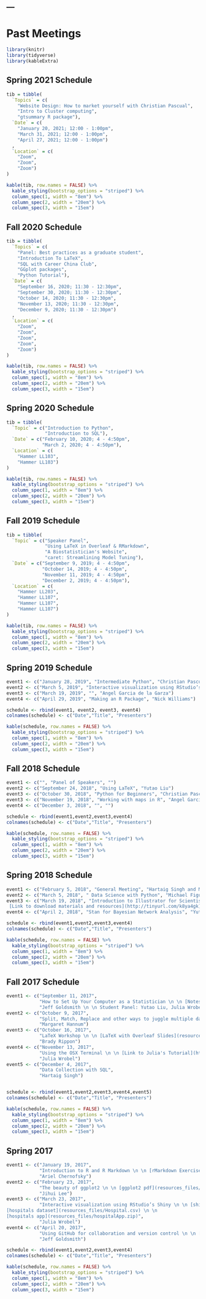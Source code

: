 ---
---

<h1> Past Meetings </h1>

```r
library(knitr)
library(tidyverse)
library(kableExtra)
```


## Spring 2021 Schedule

```r
tib = tibble(
  `Topics` = c(
    "Website Design: How to market yourself with Christian Pascual", 
    "Intro to Cluster computing",
    "gtsummary R package"),
  `Date` = c(
    "January 20, 2021; 12:00 - 1:00pm", 
    "March 31, 2021; 12:00 - 1:00pm", 
    "April 27, 2021; 12:00 - 1:00pm")
  ,
  `Location` = c(
    "Zoom",
    "Zoom",
    "Zoom")
)

kable(tib, row.names = FALSE) %>%
  kable_styling(bootstrap_options = "striped") %>%
  column_spec(1, width = "8em") %>%
  column_spec(2, width = "20em") %>%
  column_spec(3, width = "15em")
```

## Fall 2020 Schedule

```r
tib = tibble(
  `Topics` = c(
    "Panel: Best practices as a graduate student", 
    "Introduction To LaTeX", 
    "SQL with Career China Club", 
    "GGplot packages",
    "Python Tutorial"),
  `Date` = c(
    "September 16, 2020; 11:30 - 12:30pm", 
    "September 30, 2020; 11:30 - 12:30pm", 
    "October 14, 2020; 11:30 - 12:30pm", 
    "November 13, 2020; 11:30 - 12:30pm", 
    "December 9, 2020; 11:30 - 12:30pm")
  ,
  `Location` = c(
    "Zoom",
    "Zoom",
    "Zoom",
    "Zoom",
    "Zoom")
)

kable(tib, row.names = FALSE) %>%
  kable_styling(bootstrap_options = "striped") %>%
  column_spec(1, width = "8em") %>%
  column_spec(2, width = "20em") %>%
  column_spec(3, width = "15em")
```


## Spring 2020 Schedule

```r
tib = tibble(
  `Topic` = c("Introduction to Python", 
              "Introduction to SQL"),
  `Date` = c("February 10, 2020; 4 - 4:50pm", 
             "March 2, 2020; 4 - 4:50pm"),
  `Location` = c(
    "Hammer LL103", 
    "Hammer LL103")
)

kable(tib, row.names = FALSE) %>%
  kable_styling(bootstrap_options = "striped") %>%
  column_spec(1, width = "8em") %>%
  column_spec(2, width = "20em") %>%
  column_spec(3, width = "15em")
```

## Fall 2019 Schedule

```r
tib = tibble(
  `Topic` = c("Speaker Panel", 
              "Using LaTeX in Overleaf & RMarkdown", 
              "A Biostatistician's Website", 
              "caret: Streamlining Model Tuning"),
  `Date` = c("September 9, 2019; 4 - 4:50pm", 
             "October 14, 2019; 4 - 4:50pm", 
             "November 11, 2019; 4 - 4:50pm", 
             "December 2, 2019; 4 - 4:50pm"),
  `Location` = c(
    "Hammer LL203", 
    "Hammer LL107", 
    "Hammer LL107", 
    "Hammer LL107")
)

kable(tib, row.names = FALSE) %>%
  kable_styling(bootstrap_options = "striped") %>%
  column_spec(1, width = "8em") %>%
  column_spec(2, width = "20em") %>%
  column_spec(3, width = "15em")
```


## Spring 2019 Schedule

```r
event1 <- c("January 28, 2019", "Intermediate Python", "Christian Pascual")
event2 <- c("March 5, 2019", "Interactive visualization using RStudio’s Shiny", "Julia Wrobel")
event3 <- c("March 19, 2019", "", "Angel Garcia de la Garza")
event4 <- c("April 29, 2019", "Making an R Package", "Nick Williams")

schedule <- rbind(event1, event2, event3, event4)
colnames(schedule) <- c("Date","Title", "Presenters")

kable(schedule, row.names = FALSE) %>%
  kable_styling(bootstrap_options = "striped") %>%
  column_spec(1, width = "8em") %>%
  column_spec(2, width = "20em") %>%
  column_spec(3, width = "15em")
```

## Fall 2018 Schedule

```r
event1 <- c("", "Panel of Speakers", "")
event2 <- c("September 24, 2018", "Using LaTeX", "Yutao Liu")
event3 <- c("October 30, 2018", "Python for Beginners", "Christian Pascual")
event3 <- c("November 19, 2018", "Working with maps in R", "Angel Garcia de la Garza")
event4 <- c("December 3, 2018", "", "")

schedule <- rbind(event1,event2,event3,event4)
colnames(schedule) <- c("Date","Title", "Presenters")

kable(schedule, row.names = FALSE) %>%
  kable_styling(bootstrap_options = "striped") %>%
  column_spec(1, width = "8em") %>%
  column_spec(2, width = "20em") %>%
  column_spec(3, width = "15em")
```

## Spring 2018 Schedule

```r
event1 <- c("February 5, 2018", "General Meeting", "Hartaig Singh and Margie Hannum")
event2 <- c("March 5, 2018", " Data Science with Python", "Michael Figueroa (from Columbia Data Science Institute)")
event3 <- c("March 19, 2018", "Introduction to Illustrator for Scientists \n \n
 [Link to download materials and resources](http://tinyurl.com/k8ya4gk)", "Anjile An")
event4 <- c("April 2, 2018", "Stan for Bayesian Network Analysis", "Yutao Liu")

schedule <- rbind(event1,event2,event3,event4)
colnames(schedule) <- c("Date","Title", "Presenters")

kable(schedule, row.names = FALSE) %>%
  kable_styling(bootstrap_options = "striped") %>%
  column_spec(1, width = "8em") %>%
  column_spec(2, width = "20em") %>%
  column_spec(3, width = "15em")
```

## Fall 2017 Schedule

```r
event1 <- c("September 11, 2017", 
            "How to Set Up Your Computer as a Statistician \n \n [Notes from presentation and panel discussion](resources_files/computer_091117.pdf)", 
            "Jeff Goldsmith \n \n Student Panel: Yutao Liu, Julia Wrobel, Karissa Whiting, and Brady Rippon")
event2 <- c("October 9, 2017", 
            "Split, Match, Replace and other ways to juggle multiple data types in R \n \n [Sample Genomic Data](resources_files/Manipulation_Data.zip) \n \n [Data Manipulation Tutorial Code](resources_files/cbcc_100917.R)", 
            "Margaret Hannum")
event3 <- c("October 16, 2017", 
            "LaTeX Workshop \n \n [LaTeX with Overleaf Slides](resources_files/latex_101617.pdf)", 
            "Brady Rippon")
event4 <- c("November 13, 2017", 
            "Using the OSX Terminal \n \n [Link to Julia's Tutorial](http://juliawrobel.com/tutorials/osx_terminal.html)", 
            "Julia Wrobel")
event5 <- c("December 4, 2017", 
            "Data Collection with SQL", 
            "Hartaig Singh")


schedule <- rbind(event1,event2,event3,event4,event5)
colnames(schedule) <- c("Date","Title", "Presenters")

kable(schedule, row.names = FALSE) %>%
  kable_styling(bootstrap_options = "striped") %>%
  column_spec(1, width = "8em") %>%
  column_spec(2, width = "20em") %>%
  column_spec(3, width = "15em")
```

## Spring 2017

```r
event1 <- c("January 19, 2017", 
            "Introduction to R and R Markdown \n \n [rMarkdown Exercise](resources_files/RMD_Exercise.pdf) \n \n [Ariel's rMarkdown Slides](resources_files/RMD_slides.pdf) [Ariel's sample rMarkdown file](resources_files/SampleRMD.rmd)", 
            "Ariel Chernofsky")
event2 <- c("February 23, 2017", 
            "The beauty of ggplot2 \n \n [ggplot2 pdf](resources_files/ggplot2.pdf) \n \n [Jihui's rMarkdown file on ggplot2](resources_files/ggplot2.rmd)", 
            "Jihui Lee")
event3 <- c("March 23, 2017", 
            "Interactive visualization using RStudio’s Shiny \n \n [shiny slides](resources_files/shinySlides.html) \n \n
[hospitals dataset](resources_files/Hospital.csv) \n \n
[hospitals app](resources_files/hospitalApp.zip)", 
            "Julia Wrobel")
event4 <- c("April 20, 2017", 
            "Using GitHub for collaboration and version control \n \n [Jeff's slides](http://p8105.com/git.html)", 
            "Jeff Goldsmith")

schedule <- rbind(event1,event2,event3,event4)
colnames(schedule) <- c("Date","Title", "Presenters")

kable(schedule, row.names = FALSE) %>%
  kable_styling(bootstrap_options = "striped") %>%
  column_spec(1, width = "8em") %>%
  column_spec(2, width = "20em") %>%
  column_spec(3, width = "15em")



```


<p>&nbsp;</p>
